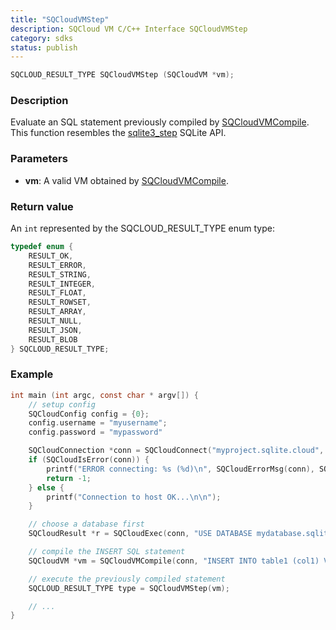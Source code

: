 ```yaml
---
title: "SQCloudVMStep"
description: SQCloud VM C/C++ Interface SQCloudVMStep
category: sdks
status: publish
---
```


```c
SQCLOUD_RESULT_TYPE SQCloudVMStep (SQCloudVM *vm);
```

### Description
Evaluate an SQL statement previously compiled by [SQCloudVMCompile](/docs/sqlite-cloud/sdks/c/sqcloudvmcompile).
This function resembles the <a href="https://www.sqlite.org/c3ref/step.html" target="_blank">sqlite3_step</a> SQLite API. 

### Parameters
* **vm**: A valid VM obtained by [SQCloudVMCompile](/docs/sqlite-cloud/sdks/c/sqcloudvmcompile).


### Return value
An `int` represented by the SQCLOUD_RESULT_TYPE enum type:
```c
typedef enum {
    RESULT_OK,
    RESULT_ERROR,
    RESULT_STRING,
    RESULT_INTEGER,
    RESULT_FLOAT,
    RESULT_ROWSET,
    RESULT_ARRAY,
    RESULT_NULL,
    RESULT_JSON,
    RESULT_BLOB
} SQCLOUD_RESULT_TYPE;
```

### Example
```c
int main (int argc, const char * argv[]) {
    // setup config
    SQCloudConfig config = {0};
    config.username = "myusername";
    config.password = "mypassword"

    SQCloudConnection *conn = SQCloudConnect("myproject.sqlite.cloud", SQCLOUD_DEFAULT_PORT, &config);
    if (SQCloudIsError(conn)) {
        printf("ERROR connecting: %s (%d)\n", SQCloudErrorMsg(conn), SQCloudErrorCode(conn));
        return -1;
    } else {
        printf("Connection to host OK...\n\n");
    }

    // choose a database first
    SQCloudResult *r = SQCloudExec(conn, "USE DATABASE mydatabase.sqlite;");

    // compile the INSERT SQL statement
    SQCloudVM *vm = SQCloudVMCompile(conn, "INSERT INTO table1 (col1) VALUES ('Hello World');", -1, NULL);

    // execute the previously compiled statement
    SQCLOUD_RESULT_TYPE type = SQCloudVMStep(vm);

    // ...
}
```